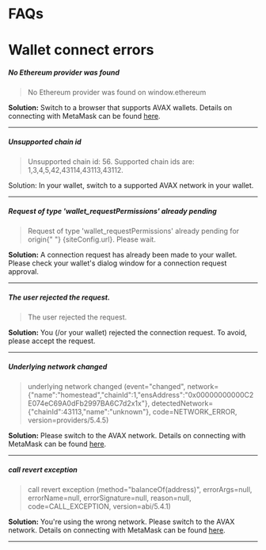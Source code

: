 
<Layout pageName="FAQs">

# FAQs

# Wallet connect errors

##### No Ethereum provider was found

> No Ethereum provider was found on window.ethereum

**Solution:** Switch to a browser that supports AVAX wallets. Details on connecting with MetaMask can be found [here](https://support.avax.network/en/articles/4626956-how-do-i-set-up-metamask-on-avalanche).

---

##### Unsupported chain id

> Unsupported chain id: 56. Supported chain ids are: 1,3,4,5,42,43114,43113,43112.

Solution: In your wallet, switch to a supported AVAX network in your wallet.

---

##### Request of type 'wallet_requestPermissions' already pending

<blockquote>
  <p>
    Request of type 'wallet_requestPermissions' already pending for origin{" "}
    {siteConfig.url}. Please wait.
  </p>
</blockquote>

**Solution:** A connection request has already been made to your wallet. Please check your wallet's dialog window for a connection request approval.

---

##### The user rejected the request.

> The user rejected the request.

**Solution:** You (/or your wallet) rejected the connection request. To avoid, please accept the request.

---

##### Underlying network changed

> underlying network changed (event="changed", network={"name":"homestead","chainId":1,"ensAddress":"0x00000000000C2E074eC69A0dFb2997BA6C7d2x1x"}, detectedNetwork={"chainId":43113,"name":"unknown"}, code=NETWORK_ERROR, version=providers/5.4.5)

**Solution:** Please switch to the AVAX network. Details on connecting with MetaMask can be found [here](https://support.avax.network/en/articles/4626956-how-do-i-set-up-metamask-on-avalanche).

---

##### call revert exception

> call revert exception (method="balanceOf(address)", errorArgs=null, errorName=null, errorSignature=null, reason=null, code=CALL_EXCEPTION, version=abi/5.4.1)

**Solution:** You're using the wrong network. Please switch to the AVAX network. Details on connecting with MetaMask can be found [here](https://support.avax.network/en/articles/4626956-how-do-i-set-up-metamask-on-avalanche).

---

</Layout>
